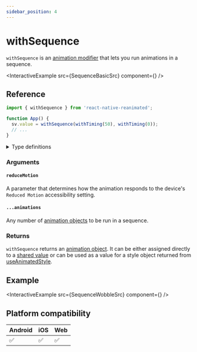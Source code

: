 ```yaml
---
sidebar_position: 4
---
```


# withSequence

`withSequence` is an [animation modifier](/docs/fundamentals/glossary#animation-modifier) that lets you run animations in a sequence.


<InteractiveExample src={SequenceBasicSrc} component={<SequenceBasic />} />

## Reference

```javascript
import { withSequence } from 'react-native-reanimated';

function App() {
  sv.value = withSequence(withTiming(50), withTiming(0));
  // ...
}
```

<details>
<summary>Type definitions</summary>

```typescript
type AnimatableValue = number | string | number[];

function withSequence<T extends AnimatableValue>(
  reduceMotion?: ReduceMotion,
  ...animations: [T, ...T[]]
): T;

enum ReduceMotion {
  System = 'system',
  Always = 'always',
  Never = 'never',
}
```

</details>

### Arguments

#### `reduceMotion` <Optional />

A parameter that determines how the animation responds to the device's `Reduced Motion` accessibility setting.

#### `...animations`

Any number of [animation objects](docs/fundamentals/glossary#animation-object) to be run in a sequence.

### Returns

`withSequence` returns an [animation object](/docs/fundamentals/glossary#animation-object). It can be either assigned directly to a [shared value](/docs/fundamentals/glossary#shared-value) or can be used as a value for a style object returned from [useAnimatedStyle](docs/core/useAnimatedStyle).

## Example


<InteractiveExample src={SequenceWobbleSrc} component={<SequenceWobble />} />

## Platform compatibility

<div className="compatibility">

| Android | iOS | Web |
| ------- | --- | --- |
| ✅      | ✅  | ✅  |

</div>
